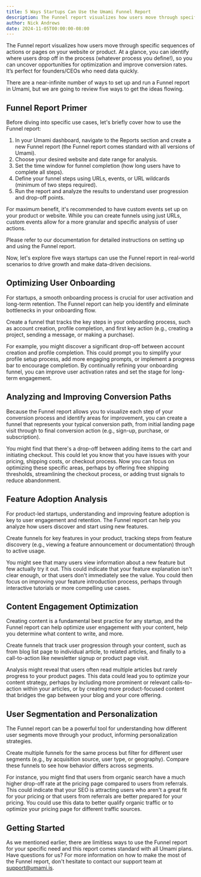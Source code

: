 ```yaml
---
title: 5 Ways Startups Can Use the Umami Funnel Report
description: The Funnel report visualizes how users move through specific sequences of actions or pages on your website or product.
author: Nick Andrews
date: 2024-11-05T00:00:00-08:00
---
```


The Funnel report visualizes how users move through specific sequences of actions or pages on your website or product. At a glance, you can identify where users drop off in the process (whatever process you define!), so you can uncover opportunities for optimization and improve conversion rates. It’s perfect for founders/CEOs who need data quickly.

There are a near-infinite number of ways to set up and run a Funnel report in Umami, but we are going to review five ways to get the ideas flowing.

## Funnel Report Primer

Before diving into specific use cases, let's briefly cover how to use the Funnel report:

1. In your Umami dashboard, navigate to the Reports section and create a new Funnel report (the Funnel report comes standard with all versions of Umami).
2. Choose your desired website and date range for analysis.
3. Set the time window for funnel completion (how long users have to complete all steps).
4. Define your funnel steps using URLs, events, or URL wildcards (minimum of two steps required).
5. Run the report and analyze the results to understand user progression and drop-off points.

For maximum benefit, it's recommended to have custom events set up on your product or website. While you can create funnels using just URLs, custom events allow for a more granular and specific analysis of user actions.

Please refer to our documentation for detailed instructions on setting up and using the Funnel report.

Now, let's explore five ways startups can use the Funnel report in real-world scenarios to drive growth and make data-driven decisions.

## Optimizing User Onboarding

For startups, a smooth onboarding process is crucial for user activation and long-term retention. The Funnel report can help you identify and eliminate bottlenecks in your onboarding flow.

Create a funnel that tracks the key steps in your onboarding process, such as account creation, profile completion, and first key action (e.g., creating a project, sending a message, or making a purchase).

For example, you might discover a significant drop-off between account creation and profile completion. This could prompt you to simplify your profile setup process, add more engaging prompts, or implement a progress bar to encourage completion. By continually refining your onboarding funnel, you can improve user activation rates and set the stage for long-term engagement.

## Analyzing and Improving Conversion Paths

Because the Funnel report allows you to visualize each step of your conversion process and identify areas for improvement, you can create a funnel that represents your typical conversion path, from initial landing page visit through to final conversion action (e.g., sign-up, purchase, or subscription).

You might find that there's a drop-off between adding items to the cart and initiating checkout. This could let you know that you have issues with your pricing, shipping costs, or checkout process. Now you can focus on optimizing these specific areas, perhaps by offering free shipping thresholds, streamlining the checkout process, or adding trust signals to reduce abandonment.

## Feature Adoption Analysis

For product-led startups, understanding and improving feature adoption is key to user engagement and retention. The Funnel report can help you analyze how users discover and start using new features.

Create funnels for key features in your product, tracking steps from feature discovery (e.g., viewing a feature announcement or documentation) through to active usage.

You might see that many users view information about a new feature but few actually try it out. This could indicate that your feature explanation isn't clear enough, or that users don't immediately see the value. You could then focus on improving your feature introduction process, perhaps through interactive tutorials or more compelling use cases.

## Content Engagement Optimization

Creating content is a fundamental best practice for any startup, and the Funnel report can help optimize user engagement with your content, help you determine what content to write, and more.

Create funnels that track user progression through your content, such as from blog list page to individual article, to related articles, and finally to a call-to-action like newsletter signup or product page visit.

Analysis might reveal that users often read multiple articles but rarely progress to your product pages. This data could lead you to optimize your content strategy, perhaps by including more prominent or relevant calls-to-action within your articles, or by creating more product-focused content that bridges the gap between your blog and your core offering.

## User Segmentation and Personalization

The Funnel report can be a powerful tool for understanding how different user segments move through your product, informing personalization strategies.

Create multiple funnels for the same process but filter for different user segments (e.g., by acquisition source, user type, or geography). Compare these funnels to see how behavior differs across segments.

For instance, you might find that users from organic search have a much higher drop-off rate at the pricing page compared to users from referrals. This could indicate that your SEO is attracting users who aren't a great fit for your pricing or that users from referrals are better prepared for your pricing. You could use this data to better qualify organic traffic or to optimize your pricing page for different traffic sources.

## Getting Started

As we mentioned earlier, there are limitless ways to use the Funnel report for your specific need and this report comes standard with all Umami plans. Have questions for us? For more information on how to make the most of the Funnel report, don't hesitate to contact our support team at support@umami.is.
